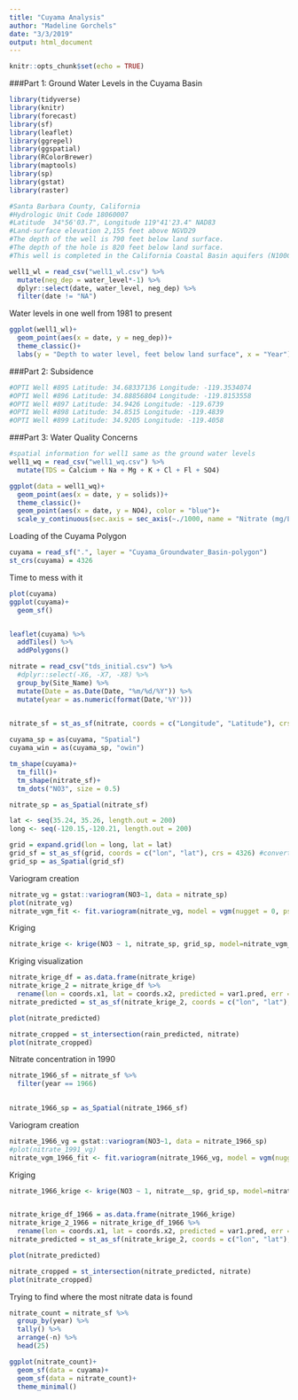 ```yaml
---
title: "Cuyama Analysis"
author: "Madeline Gorchels"
date: "3/3/2019"
output: html_document
---
```


```r
knitr::opts_chunk$set(echo = TRUE)
```

###Part 1: Ground Water Levels in the Cuyama Basin

```r
library(tidyverse)
library(knitr)
library(forecast)
library(sf)
library(leaflet)
library(ggrepel)
library(ggspatial)
library(RColorBrewer)
library(maptools)
library(sp)
library(gstat)
library(raster)
```


```r
#Santa Barbara County, California
#Hydrologic Unit Code 18060007
#Latitude  34°56'03.7", Longitude 119°41'23.4" NAD83
#Land-surface elevation 2,155 feet above NGVD29
#The depth of the well is 790 feet below land surface.
#The depth of the hole is 820 feet below land surface.
#This well is completed in the California Coastal Basin aquifers (N100CACSTL) national aquifer.

well1_wl = read_csv("well1_wl.csv") %>% 
  mutate(neg_dep = water_level*-1) %>% 
  dplyr::select(date, water_level, neg_dep) %>% 
  filter(date != "NA")
```

Water levels in one well from 1981 to present 
```r
ggplot(well1_wl)+
  geom_point(aes(x = date, y = neg_dep))+
  theme_classic()+
  labs(y = "Depth to water level, feet below land surface", x = "Year")
```

###Part 2: Subsidence 
```r
#OPTI Well #895 Latitude: 34.68337136 Longitude: -119.3534074
#OPTI Well #896 Latitude: 34.88856804 Longitude: -119.8153558
#OPTI Well #897 Latitude: 34.9426 Longitude: -119.6739
#OPTI Well #898 Latitude: 34.8515 Longitude: -119.4839
#OPTI Well #899 Latitude: 34.9205 Longitude: -119.4058
```



###Part 3: Water Quality Concerns

```r
#spatial information for well1 same as the ground water levels
well1_wq = read_csv("well1_wq.csv") %>% 
  mutate(TDS = Calcium + Na + Mg + K + Cl + Fl + SO4)
```

```r
ggplot(data = well1_wq)+ 
  geom_point(aes(x = date, y = solids))+
  theme_classic()+
  geom_point(aes(x = date, y = NO4), color = "blue")+
  scale_y_continuous(sec.axis = sec_axis(~./1000, name = "Nitrate (mg/L)"))
```
Loading of the Cuyama Polygon
```r
cuyama = read_sf(".", layer = "Cuyama_Groundwater_Basin-polygon")
st_crs(cuyama) = 4326
```

Time to mess with it 
```r
plot(cuyama)
ggplot(cuyama)+
  geom_sf()


leaflet(cuyama) %>% 
  addTiles() %>% 
  addPolygons()
```

```r
nitrate = read_csv("tds_initial.csv") %>% 
  #dplyr::select(-X6, -X7, -X8) %>% 
  group_by(Site_Name) %>% 
  mutate(Date = as.Date(Date, "%m/%d/%Y")) %>% 
  mutate(year = as.numeric(format(Date,'%Y')))
  

nitrate_sf = st_as_sf(nitrate, coords = c("Longitude", "Latitude"), crs = 4326)

cuyama_sp = as(cuyama, "Spatial") 
cuyama_win = as(cuyama_sp, "owin")

```


```r
tm_shape(cuyama)+
  tm_fill()+
  tm_shape(nitrate_sf)+
  tm_dots("NO3", size = 0.5) 
```
```r
nitrate_sp = as_Spatial(nitrate_sf)

lat <- seq(35.24, 35.26, length.out = 200)
long <- seq(-120.15,-120.21, length.out = 200)

grid = expand.grid(lon = long, lat = lat)
grid_sf = st_as_sf(grid, coords = c("lon", "lat"), crs = 4326) #converts to simple feature object
grid_sp = as_Spatial(grid_sf)
```

Variogram creation 
```r
nitrate_vg = gstat::variogram(NO3~1, data = nitrate_sp)
plot(nitrate_vg)
nitrate_vgm_fit <- fit.variogram(nitrate_vg, model = vgm(nugget = 0, psill = 5, model = "Sph", range = 10))

```
Kriging

```r
nitrate_krige <- krige(NO3 ~ 1, nitrate_sp, grid_sp, model=nitrate_vgm_fit)
```
Kriging visualization 
```r
nitrate_krige_df = as.data.frame(nitrate_krige)
nitrate_krige_2 = nitrate_krige_df %>% 
  rename(lon = coords.x1, lat = coords.x2, predicted = var1.pred, err = var1.var)
nitrate_predicted = st_as_sf(nitrate_krige_2, coords = c("lon", "lat"), crs = 4326)

plot(nitrate_predicted)

nitrate_cropped = st_intersection(rain_predicted, nitrate)
plot(nitrate_cropped)
```


Nitrate concentration in 1990
```r
nitrate_1966_sf = nitrate_sf %>% 
  filter(year == 1966)
 
```


```r
nitrate_1966_sp = as_Spatial(nitrate_1966_sf)

```

Variogram creation 
```r
nitrate_1966_vg = gstat::variogram(NO3~1, data = nitrate_1966_sp)
#plot(nitrate_1991_vg)
nitrate_vgm_1966_fit <- fit.variogram(nitrate_1966_vg, model = vgm(nugget = 0, psill = 5, model = "Sph", range = 1))

```
Kriging

```r
nitrate_1966_krige <- krige(NO3 ~ 1, nitrate__sp, grid_sp, model=nitrate_vgm_1966_fit)


nitrate_krige_df_1966 = as.data.frame(nitrate_1966_krige)
nitrate_krige_2_1966 = nitrate_krige_df_1966 %>% 
  rename(lon = coords.x1, lat = coords.x2, predicted = var1.pred, err = var1.var)
nitrate_predicted = st_as_sf(nitrate_krige_2, coords = c("lon", "lat"), crs = 4326)

plot(nitrate_predicted)

nitrate_cropped = st_intersection(nitrate_predicted, nitrate)
plot(nitrate_cropped)
```

Trying to find where the most nitrate data is found
```r
nitrate_count = nitrate_sf %>% 
  group_by(year) %>% 
  tally() %>% 
  arrange(-n) %>% 
  head(25)

ggplot(nitrate_count)+
  geom_sf(data = cuyama)+
  geom_sf(data = nitrate_count)+
  theme_minimal()
  
```

